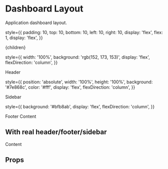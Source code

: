 

<Meta title="General/Components/DashboardLayout" component={DashboardLayout} />


# Dashboard Layout

Application dashboard layout.

  style={{
    padding: 10,
    top: 10,
    bottom: 10,
    left: 10,
    right: 10,
    display: 'flex',
    flex: 1,
    display: 'flex',
  }}
>
  <div
    style={{
      border: '3px dashed #ccc',
      padding: 10,
      display: 'flex',
      flex: 1,
      justifyContent: 'center',
      alignItems: 'center',
      borderRadius: 10,
    }}
  >
    {children}
  </div>
</div>

  style={{
    width: '100%',
    background: 'rgb(152, 173, 153)',
    display: 'flex',
    flexDirection: 'column',
  }}
>
  <DemoPlaceholder>
    Header
  </DemoPlaceholder>
</div>

  style={{
    position: 'absolute',
    width: '100%',
    height: '100%',
    background: '#7e868c',
    color: '#fff',
    display: 'flex',
    flexDirection: 'column',
  }}
>
  <DemoPlaceholder>
    Sidebar
  </DemoPlaceholder>
</div>

  style={{
    background: '#bfb8ab',
    display: 'flex',
    flexDirection: 'column',
  }}
>
  <DemoPlaceholder>
    Footer
  </DemoPlaceholder>
</div>

<Preview>
  <Story name="dashboard layout">
    <DashboardLayout
      header={DemoHeader}
      sidebar={DemoSidebar}
      footer={DemoFooter}
    >
      <DemoPlaceholder>
        Content
      </DemoPlaceholder>
    </DashboardLayout>
  </Story>
</Preview>

## With real header/footer/sidebar

<Preview>
  <Story name="with components">
    <DashboardLayout
      header={AppHeader}
      sidebar={AppSidebar}
      footer={AppFooter}
    >
      <DemoPlaceholder>
        Content
      </DemoPlaceholder>
    </DashboardLayout>
  </Story>
</Preview>

## Props

<Props of={DashboardLayout} />

